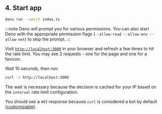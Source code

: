 ## 4. Start app

```bash
deno run --watch index.ts
```

:::note
Deno will prompt you for various permissions. You can also start Deno with the
appropriate permission flags (`--allow-read --allow-env --allow-net`) to skip
the prompt.
:::

Visit [`http://localhost:3000`](http://localhost:3000) in your browser and
refresh a few times to hit the rate limit. You may see 2 requests - one for the
page and one for a favicon.

Wait 10 seconds, then run:

```sh
curl -v http://localhost:3000
```

The wait is necessary because the decision is cached for your IP based on the
`interval` rate limit configuration.

You should see a `403` response because `curl` is considered a bot by default
([customizable](/bot-protection/identifying-bots)).
